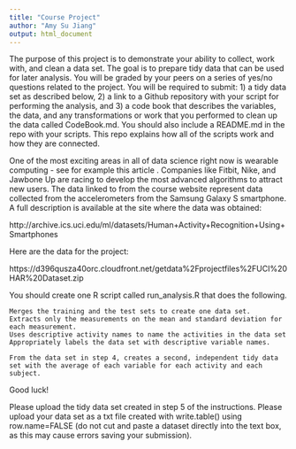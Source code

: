 ```yaml
---
title: "Course Project"
author: "Amy Su Jiang"
output: html_document
---
```


The purpose of this project is to demonstrate your ability to collect, work with, and clean a data set. The goal is to prepare tidy data that can be used for later analysis. You will be graded by your peers on a series of yes/no questions related to the project. You will be required to submit: 1) a tidy data set as described below, 2) a link to a Github repository with your script for performing the analysis, and 3) a code book that describes the variables, the data, and any transformations or work that you performed to clean up the data called CodeBook.md. You should also include a README.md in the repo with your scripts. This repo explains how all of the scripts work and how they are connected. 

One of the most exciting areas in all of data science right now is wearable computing - see for example this article . Companies like Fitbit, Nike, and Jawbone Up are racing to develop the most advanced algorithms to attract new users. The data linked to from the course website represent data collected from the accelerometers from the Samsung Galaxy S smartphone. A full description is available at the site where the data was obtained:

http://archive.ics.uci.edu/ml/datasets/Human+Activity+Recognition+Using+Smartphones

Here are the data for the project:

https://d396qusza40orc.cloudfront.net/getdata%2Fprojectfiles%2FUCI%20HAR%20Dataset.zip

 You should create one R script called run_analysis.R that does the following. 

    Merges the training and the test sets to create one data set.
    Extracts only the measurements on the mean and standard deviation for each measurement. 
    Uses descriptive activity names to name the activities in the data set
    Appropriately labels the data set with descriptive variable names. 

    From the data set in step 4, creates a second, independent tidy data set with the average of each variable for each activity and each subject.

Good luck!

Please upload the tidy data set created in step 5 of the instructions. Please upload your data set as a txt file created with write.table() using row.name=FALSE (do not cut and paste a dataset directly into the text box, as this may cause errors saving your submission).